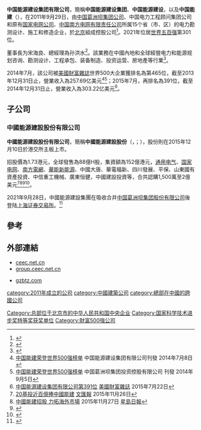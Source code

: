{{Infobox Company
| company_name = 中国能源建设集团有限公司
| name_en = China Energy Engineering Group Co., Ltd.
| company_logo = ENERGY CHINA .svg
| logo_size = 160px
| company_type = [[中國中央企業|中國中央企業]]
| company_slogan = 
| predecessor = 
| parent = [[File:National_Emblem_of_the_People's_Republic_of_China.svg|20px]][[国务院国有资产监督管理委员会|国务院国有资产监督管理委员会]]
| foundation = 2011年9月29日
| location = {{PRC}}[[北京市|北京市]][[朝阳区|朝阳区]]西大望路26号1号楼
| key_people = [[董事长|董事长]]：[[宋海良|宋海良]]

[[总经理|总经理]]：[[孙洪水|孙洪水]]
| industry = [[电力|电力]]规划研究、勘测设计业务、装备及设备制造与维修、[[房地产|房地产]]、[[投资|投资]]
| revenue = {{increase}}394.4亿[[美元|美元]]（2020年）
| profit = 
| assets = 1,700亿元[[人民币|人民币]]
| market_value = 
| num_employees = 16万余人
| subsid = [[中国葛洲坝集团|中国葛洲坝集团有限公司]]<br/>中國能源建設股份<br />中国电力工程顾问集团有限公司<br />中国能建集团装备有限公司 等
| products = [[电力|电力]]、[[水利|水利]]，[[可再生能源|可再生能源]]、工程项目管理
| homepage = [http://www.ceec.net.cn/ 中国能建]
}}
'''中国能源建设集团有限公司'''，簡稱'''中国能源建设集团'''、'''中国能源建设'''，以及'''中国能建'''（'''{{lang-en|China Energy Engineering Group Co., Ltd.}}'''），在2011年9月29日，由[[中国葛洲坝集团公司|中国葛洲坝集团公司]]、中国电力工程顾问集团公司和原有[[国家电网公司|国家电网公司]]、[[中国南方电网有限责任公司|中国南方电网有限责任公司]]所属15个省（市、区）的电力勘测设计、施工和修造企业，於[[北京|北京]]組成控股公司<ref>{{Cite web |url=http://www.ceec.net.cn/col/col2997/index.html |title=中国能源建设集团有限公司歷史沿革 |accessdate=2015-07-22 |archive-date=2015-03-09 |archive-url=https://web.archive.org/web/20150309004505/http://www.ceec.net.cn/col/col2997/index.html |dead-url=no }}</ref>。2021年位居[[世界五百强|世界五百强]]第301位。

董事長为宋海良、總經理為孙洪水<ref>{{Cite web |url=http://group.ceec.net.cn/col/col544/index.html |title=中國能源建設集團有限公司管理團隊 |accessdate=2016-02-20 |archive-date=2016-03-09 |archive-url=https://web.archive.org/web/20160309152235/http://group.ceec.net.cn/col/col544/index.html |dead-url=no }}</ref>。該業務在中國內地和全球經營电力和能源规划咨询、勘测设计、工程承包、装备制造、投资运营、房地產等行業<ref>{{Cite web |url=http://www.ceec.net.cn/col/col531/index.html |title=中国能源建设集团有限公司簡介 |accessdate=2015-07-22 |archive-date=2015-07-24 |archive-url=https://web.archive.org/web/20150724173742/http://www.ceec.net.cn/col/col531/index.html |dead-url=no }}</ref>。

2014年7月，該公司被[[美國|美國]][[財富雜誌|財富雜誌]]世界500大企業獲排名為第465位，截至2013年12月31日止，營業收入為257.69亿美元<ref>[http://www.ceec.net.cn/art/2014/7/8/art_567_139448.html 中国能建荣登世界500强榜单] {{Wayback|url=http://www.ceec.net.cn/art/2014/7/8/art_567_139448.html |date=20150723051457 }} 中国能源建设集团有限公司刊發 2014年7月8日</ref><ref>[http://www.gzbtz.com/News_show.asp?id=155 中国能建荣登世界500强榜单] {{Webarchive|url=https://archive.is/20150722161748/http://www.gzbtz.com/News_show.asp?id=155 |date=2015-07-22 }} 中国葛洲坝集团投资控股有限公司 刊發 2014年9月5日</ref>；2015年7月，再排名為391位，截至2014年12月31日止，營業收入為303.22亿美元<ref>[http://fortune.com/global500/china-energy-engineering-391/ 中国能源建设集团有限公司第391位] {{Wayback|url=http://fortune.com/global500/china-energy-engineering-391/ |date=20150811121258 }}[[美國|美國]][[財富雜誌|財富雜誌]] 2015年7月22日</ref>。

==子公司==
===中國能源建設股份有限公司===
'''中國能源建設股份有限公司'''，簡稱'''中國能源建設股份'''（'''{{lang-en|CHINA ENERGY ENGINEERING CORPORATION LIMITED}}'''，{{hkex|3996|Cat=no}}；{{Sse2|601868}}），股份則在2015年12月10日於港交所主板上市。

招股價為1.73港元，全球發售為88億H股，集資額為152億港元，[[通用电气|通用电气]]、[[国家电网|国家电网]]、[[南方電網|南方電網]]、[[華能新能源|華能新能源]]、中國大唐、華電福新、四川發展、平保、山東國有資產投資、中信重工機械、廣東恒健，中國建設投資等，合共認購1,500萬至2億美元<REF>
[http://paper.wenweipo.com/2015/11/26/FI1511260010.htm 20基投近百億捧中國能建] {{Wayback|url=http://paper.wenweipo.com/2015/11/26/FI1511260010.htm |date=20151127081103 }}[[文汇报_(香港)|文匯報]] 2015年11月26日
</REF><REF>
[https://hk.news.yahoo.com/%E4%B8%AD%E5%9C%8B%E8%83%BD%E5%BB%BA%E6%8B%9B%E8%82%A1-%E5%8A%9B%E6%8B%93%E6%B5%B7%E5%A4%96%E5%B8%82%E5%A0%B4-215510286--finance.html 中國能建招股 力拓海外市場] {{Wayback|url=https://hk.news.yahoo.com/%E4%B8%AD%E5%9C%8B%E8%83%BD%E5%BB%BA%E6%8B%9B%E8%82%A1-%E5%8A%9B%E6%8B%93%E6%B5%B7%E5%A4%96%E5%B8%82%E5%A0%B4-215510286--finance.html |date=20151208052018 }}2015年11月27日 [[星島日報|星島日報]]
</REF><REF>
{{Cite web |url=http://www.hkexnews.hk/listedco/listconews/sehk/2015/1127/LTN20151127012_C.pdf |title=中國能源建設股份有限公司招股資料 |accessdate=2015-11-26 |archive-date=2015-12-08 |archive-url=https://web.archive.org/web/20151208152257/http://www.hkexnews.hk/listedco/listconews/sehk/2015/1127/LTN20151127012_C.pdf |dead-url=no }}
</REF><REF>
{{Cite web |url=http://www.hkexnews.hk/listedco/listconews/sehk/2015/1127/LTN20151127008_C.pdf |title=中國能源建設股份有限公司招股通告 |accessdate=2015-11-26 |archive-date=2015-12-08 |archive-url=https://web.archive.org/web/20151208104250/http://www.hkexnews.hk/listedco/listconews/sehk/2015/1127/LTN20151127008_C.pdf |dead-url=no }}
</REF>。

2021年9月28日，中國能源建設集團在吸收合并[[中国葛洲坝集团股份有限公司|中国葛洲坝集团股份有限公司]]後登陆[[上海证券交易所|上海证券交易所]]。<ref>{{cite news |title=《股市简讯》中国能建吸收合并葛洲坝后亮相A股，盘中大涨40%触发二度临停 |url=https://cn.reuters.com/article/%E3%80%8A%E8%82%A1%E5%B8%82%E7%AE%80%E8%AE%AF%E3%80%8B%E4%B8%AD%E5%9B%BD%E8%83%BD%E5%BB%BA%E5%90%B8%E6%94%B6%E5%90%88%E5%B9%B6%E8%91%9B%E6%B4%B2%E5%9D%9D%E5%90%8E%E4%BA%AE%E7%9B%B8A%E8%82%A1%EF%BC%8C%E7%9B%98%E4%B8%AD%E5%A4%A7%E6%B6%A840%25%E8%A7%A6%E5%8F%91%E4%BA%8C%E5%BA%A6%E4%B8%B4%E5%81%9C-idCNL4S2QU1JC |accessdate=2021-09-28 |archive-date=2021-09-28 |archive-url=https://web.archive.org/web/20210928105035/https://cn.reuters.com/article/%E3%80%8A%E8%82%A1%E5%B8%82%E7%AE%80%E8%AE%AF%E3%80%8B%E4%B8%AD%E5%9B%BD%E8%83%BD%E5%BB%BA%E5%90%B8%E6%94%B6%E5%90%88%E5%B9%B6%E8%91%9B%E6%B4%B2%E5%9D%9D%E5%90%8E%E4%BA%AE%E7%9B%B8A%E8%82%A1%EF%BC%8C%E7%9B%98%E4%B8%AD%E5%A4%A7%E6%B6%A840%25%E8%A7%A6%E5%8F%91%E4%BA%8C%E5%BA%A6%E4%B8%B4%E5%81%9C-idCNL4S2QU1JC }}</ref>

==參考==
{{reflist}}

==外部連結==
*[http://www.ceec.net.cn ceec.net.cn]{{Wayback|url=http://www.ceec.net.cn/ |date=20150712041404 }}
*[http://group.ceec.net.cn group.ceec.net.cn]{{Wayback|url=http://group.ceec.net.cn/ |date=20160219224108 }}

*[https://archive.is/20150722161849/http://www.gzbtz.com/ gzbtz.com]

[[category:2011年成立的公司|category:2011年成立的公司]]
[[Category:总部位于北京市的中华人民共和国中央企业|Category:总部位于北京市的中华人民共和国中央企业]]
[[category:中國建築公司|category:中國建築公司]]
[[category:總部在中國的跨國公司|category:總部在中國的跨國公司]]
[[Category:国家科学技术进步奖特等奖获奖单位|Category:国家科学技术进步奖特等奖获奖单位]]
[[Category:財富500強公司|Category:財富500強公司]]